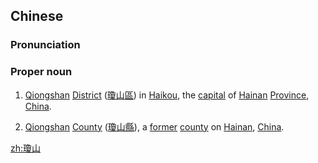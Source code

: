 {{also|琼山}}
==Chinese==
{{zh-forms|s=琼山|{{nowrap|(''a kind of'') [[jade]]}}<br>[[beautiful]]|[[prefecture]]<br>{{nowrap|[[prefectural]] [[seat]]}}}}
{{wikipedia|Qiongshan District}}
===Pronunciation===
{{zh-pron
|m=Qióngshān
|cat=pn
}}
===Proper noun===
{{zh-proper noun}}

# {{lb|zh|geography}} [[Qiongshan]] [[district|District]] ([[瓊山]][[區]]) in [[Haikou]], the [[capital]] of [[Hainan]] [[province|Province]], [[China]].
# {{lb|zh|historical|_|geography}} [[Qiongshan]] [[county|County]] ([[瓊山]][[縣]]), a [[former]] [[county]] on [[Hainan]], [[China]].

[[zh:瓊山]]